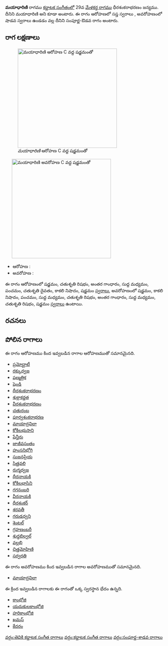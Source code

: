 {{Infobox ragam
	| name          	= మయాధారిణి
	| synonym	    	= మయాధారిణి
	| mela          	= 
	| chakra        	= 
	| janaka        	= 
	| type          	= సంపూర్ణ-శాడవ
	| arohanam      	= {{svaraC|S|R2|G3|M1|P|D2|N3|S'}} 
	| avarohanam    	= {{svaraC|S'|N3|P|M1|R2|G3|M1|R2|S}}
	| jeeva         	=
	| chhaya        	=
	| nyasa         	=
	| vishesha      	= 
	| equivalent  		= 
}}
{{కర్ణాటక సంగీత రాగాలు}}
'''మయాధారిణి''' రాగము [[కర్ణాటక సంగీతం]]లో 29వ [[మేళకర్త రాగము]] ధీరశంకరాభరణం జన్యము. దీనిని మయాధారిణి అని కూడా అంటారు. ఈ రాగం ఆరోహణలో సప్త స్వరాలు , అవరోహణంలో షాడవ స్వరాలు ఉండడం వల్ల దీనిని సంపూర్ణ-ఔడవ రాగం అంటారు.


==రాగ లక్షణాలు==
[[Image:mayadharini_ar_kb2wiki.png|thumb|right|316px|''మయాధారిణి'' ఆరోహణ C వద్ద షడ్జమంతో]]
	[[Image:mayadharini_av_kb2wiki.png|thumb|right|316px|''మయాధారిణి'' అవరోహణ C వద్ద షడ్జమంతో]]

* ఆరోహణ : {{svaraC|S|R2|G3|M1|P|D2|N3|S'}} 
* అవరోహణ : {{svaraC|S'|N3|P|M1|R2|G3|M1|R2|S}}

ఈ రాగం ఆరోహణంలో షడ్జమం, చతుశృతి రిషభం, అంతర గాంధారం, సుద్ద మధ్యమం, పంచమం, చతుశృతి దైవతం, కాకలి  నిషాదం, షడ్జమం [[స్వరాలు]], అవరోహణంలో షడ్జమం, కాకలి  నిషాదం, పంచమం, సుద్ద మధ్యమం, చతుశృతి రిషభం, అంతర గాంధారం, సుద్ద మధ్యమం, చతుశృతి రిషభం, షడ్జమం [[స్వరాలు]] ఉంటాయి.

==రచనలు==



==పోలిన రాగాలు==
ఈ రాగం ఆరోహణము కింద ఇవ్వబడిన రాగాల ఆరోహణముతో సమానమైనది.
* [[ప్రమోద్ఘాటీ]]
* [[రక్కుధ్వజ]]
* [[షణ్మత్రిక]]
* [[షెండి]]
* [[ధీరశంకరాభరణం]]
* [[శుక్లాకర్ణత]]
* [[వీరశంకరాభరణం]]
* [[చతురంబ]]
* [[పూర్వశంకరాభరణ]]
* [[మాయాద్రవిలా]]
* [[కోకిలభుసాని]]
* [[షేన్తీరు]]
* [[జాజీవసంతం]]
* [[హంసనిభోగి]]
* [[సుజనప్రియ]]
* [[సిత్తవలి]]
* [[ రుగ్మధ్వజ]]
* [[ధీరనాయకి]]
* [[కోకిలభాసిని]]
* [[గగనంబరి]]
* [[ వీరనాయకి]]
* [[ధీరశంకర్]]
* [[ శరవతీ]]
* [[గరుడధ్వని]]
* [[శెంటల్]]
* [[ గ్రహణంబరీ]]
* [[ శుధ్ధబిల్వల్]]
* [[వల్లభి]]
* [[చిత్తమోహిణి]]
* [[సర్వరతి]]

ఈ రాగం అవరోహణము కింద ఇవ్వబడిన రాగాల అవరోహణముతో సమానమైనది.
* [[మాయాద్రవిలా]]

ఈ క్రింద ఇవ్వబడిన రాగాలకు ఈ రాగంతో ఒక్క స్వరస్థాన భేదం ఉన్నది.
* [[కాంభోజి]]
* [[యదుకులకాంభోజి]]
* [[హరికాంభోజి]]
* [[ఖమస్]]
* [[కేదరం]]



[[వర్గం:తెవికి కర్ణాటక సంగీత రాగాలు]]
[[వర్గం:కర్ణాటక సంగీత రాగాలు]]
[[వర్గం:సంపూర్ణ-శాడవ రాగాలు]]